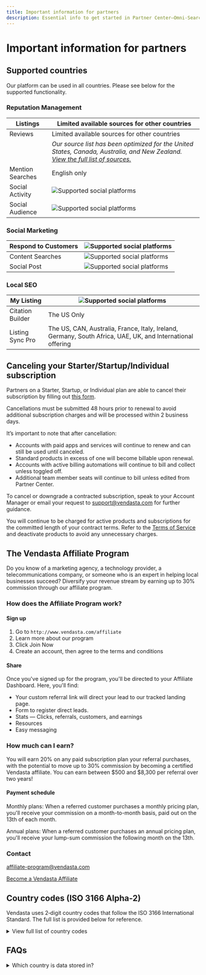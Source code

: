 ```yaml
---
title: Important information for partners
description: Essential info to get started in Partner Center—Omni-Search, Account Group ID, supported countries, cancellations, and the affiliate program
---
```


# Important information for partners

## Supported countries

Our platform can be used in all countries. Please see below for the supported functionality.

### Reputation Management

| Listings | Limited available sources for other countries |
| --- | --- |
| Reviews | Limited available sources for other countries |
|  | *Our source list has been optimized for the United States, Canada, Australia, and New Zealand. [View the full list of sources.](../../administration/platform-settings/customize/listing-and-review-sources-that-support-media)* |
| Mention Searches | English only |
| Social Activity | ![Supported social platforms](./img/supported-countries.png) |
| Social Audience | ![Supported social platforms](./img/supported-countries.png) |

### Social Marketing

| Respond to Customers | ![Supported social platforms](./img/supported-countries.png) |
| --- | --- |
| Content Searches | ![Supported social platforms](./img/supported-countries.png) |
| Social Post | ![Supported social platforms](./img/supported-countries.png) |

### Local SEO

| My Listing | ![Supported social platforms](./img/supported-countries.png) |
| --- | --- |
| Citation Builder | The US Only |
| Listing Sync Pro | The US, CAN, Australia, France, Italy, Ireland, Germany, South Africa, UAE, UK, and International offering |

## Canceling your Starter/Startup/Individual subscription

Partners on a Starter, Startup, or Individual plan are able to cancel their subscription by filling out [this form](https://docs.google.com/forms/d/e/1FAIpQLSdt1tIsvoyiETY0ZQLLe0vzn-xras9xJMGNgOs7eRv50Jb1pA/viewform).

Cancellations must be submitted 48 hours prior to renewal to avoid additional subscription charges and will be processed within 2 business days.

It’s important to note that after cancellation:

- Accounts with paid apps and services will continue to renew and can still be used until canceled.
- Standard products in excess of one will become billable upon renewal.
- Accounts with active billing automations will continue to bill and collect unless toggled off.
- Additional team member seats will continue to bill unless edited from Partner Center.

To cancel or downgrade a contracted subscription, speak to your Account Manager or email your request to [support@vendasta.com](mailto:support@vendasta.com) for further guidance.

You will continue to be charged for active products and subscriptions for the committed length of your contract terms. Refer to the [Terms of Service](https://www.vendasta.com/terms/terms-of-service/) and deactivate products to avoid any unnecessary charges.

## The Vendasta Affiliate Program

Do you know of a marketing agency, a technology provider, a telecommunications company, or someone who is an expert in helping local businesses succeed? Diversify your revenue stream by earning up to 30% commission through our affiliate program.

### How does the Affiliate Program work?

#### Sign up

1. Go to `http://www.vendasta.com/affiliate`
2. Learn more about our program
3. Click Join Now
4. Create an account, then agree to the terms and conditions

#### Share

Once you've signed up for the program, you'll be directed to your Affiliate Dashboard. Here, you'll find:

- Your custom referral link will direct your lead to our tracked landing page.
- Form to register direct leads.
- Stats — Clicks, referrals, customers, and earnings
- Resources
- Easy messaging

### How much can I earn?

You will earn 20% on any paid subscription plan your referral purchases, with the potential to move up to 30% commission by becoming a certified Vendasta affiliate. You can earn between $500 and $8,300 per referral over two years!

#### Payment schedule

Monthly plans: When a referred customer purchases a monthly pricing plan, you'll receive your commission on a month-to-month basis, paid out on the 13th of each month.

Annual plans: When a referred customer purchases an annual pricing plan, you'll receive your lump-sum commission the following month on the 13th.

### Contact

affiliate-program@vendasta.com

<div style={{ textAlign: 'center', paddingBottom: '15px' }}>
  <a 
    href="http://www.vendasta.com/affiliate" 
    style={{ 
      fontSize: '16px', 
      fontWeight: 'bold', 
      color: '#ffffff', 
      backgroundColor: '#33ace2', 
      textDecoration: 'none', 
      borderRadius: '5px', 
      padding: '10px 30px 9px 30px', 
      border: '1px solid #33ACE2', 
      display: 'inline-block', 
      textAlign: 'center'
    }}
    target="_blank" 
    rel="noopener"
  >
    Become a Vendasta Affiliate 
  </a>
  </div>

## Country codes (ISO 3166 Alpha-2)

Vendasta uses 2‑digit country codes that follow the ISO 3166 International Standard. The full list is provided below for reference.

<details>
<summary>View full list of country codes</summary>

| Country | Alpha-2 code |
| ------- | ------------ |
| Afghanistan | AF |
| Albania | AL |
| Algeria | DZ |
| American Samoa | AS |
| Andorra | AD |
| Angola | AO |
| Anguilla | AI |
| Antarctica | AQ |
| Antigua and Barbuda | AG |
| Argentina | AR |
| Armenia | AM |
| Aruba | AW |
| Australia | AU |
| Austria | AT |
| Azerbaijan | AZ |
| Bahamas (the) | BS |
| Bahrain | BH |
| Bangladesh | BD |
| Barbados | BB |
| Belarus | BY |
| Belgium | BE |
| Belize | BZ |
| Benin | BJ |
| Bermuda | BM |
| Bhutan | BT |
| Bolivia (Plurinational State of) | BO |
| Bonaire, Sint Eustatius and Saba | BQ |
| Bosnia and Herzegovina | BA |
| Botswana | BW |
| Bouvet Island | BV |
| Brazil | BR |
| British Indian Ocean Territory (the) | IO |
| Brunei Darussalam | BN |
| Bulgaria | BG |
| Burkina Faso | BF |
| Burundi | BI |
| Cabo Verde | CV |
| Cambodia | KH |
| Cameroon | CM |
| Canada | CA |
| Cayman Islands (the) | KY |
| Central African Republic (the) | CF |
| Chad | TD |
| Chile | CL |
| China | CN |
| Christmas Island | CX |
| Cocos (Keeling) Islands (the) | CC |
| Colombia | CO |
| Comoros (the) | KM |
| Congo (the Democratic Republic of the) | CD |
| Congo (the) | CG |
| Cook Islands (the) | CK |
| Costa Rica | CR |
| Croatia | HR |
| Cuba | CU |
| Curaçao | CW |
| Cyprus | CY |
| Czechia | CZ |
| Côte d'Ivoire | CI |
| Denmark | DK |
| Djibouti | DJ |
| Dominica | DM |
| Dominican Republic (the) | DO |
| Ecuador | EC |
| Egypt | EG |
| El Salvador | SV |
| Equatorial Guinea | GQ |
| Eritrea | ER |
| Estonia | EE |
| Eswatini | SZ |
| Ethiopia | ET |
| Falkland Islands (the) [Malvinas] | FK |
| Faroe Islands (the) | FO |
| Fiji | FJ |
| Finland | FI |
| France | FR |
| French Guiana | GF |
| French Polynesia | PF |
| French Southern Territories (the) | TF |
| Gabon | GA |
| Gambia (the) | GM |
| Georgia | GE |
| Germany | DE |
| Ghana | GH |
| Gibraltar | GI |
| Greece | GR |
| Greenland | GL |
| Grenada | GD |
| Guadeloupe | GP |
| Guam | GU |
| Guatemala | GT |
| Guernsey | GG |
| Guinea | GN |
| Guinea-Bissau | GW |
| Guyana | GY |
| Haiti | HT |
| Heard Island and McDonald Islands | HM |
| Holy See (the) | VA |
| Honduras | HN |
| Hong Kong | HK |
| Hungary | HU |
| Iceland | IS |
| India | IN |
| Indonesia | ID |
| Iran (Islamic Republic of) | IR |
| Iraq | IQ |
| Ireland | IE |
| Isle of Man | IM |
| Israel | IL |
| Italy | IT |
| Jamaica | JM |
| Japan | JP |
| Jersey | JE |
| Jordan | JO |
| Kazakhstan | KZ |
| Kenya | KE |
| Kiribati | KI |
| Korea (the Democratic People's Republic of) | KP |
| Korea (the Republic of) | KR |
| Kuwait | KW |
| Kyrgyzstan | KG |
| Lao People's Democratic Republic (the) | LA |
| Latvia | LV |
| Lebanon | LB |
| Lesotho | LS |
| Liberia | LR |
| Libya | LY |
| Liechtenstein | LI |
| Lithuania | LT |
| Luxembourg | LU |
| Macao | MO |
| Madagascar | MG |
| Malawi | MW |
| Malaysia | MY |
| Maldives | MV |
| Mali | ML |
| Malta | MT |
| Marshall Islands (the) | MH |
| Martinique | MQ |
| Mauritania | MR |
| Mauritius | MU |
| Mayotte | YT |
| Mexico | MX |
| Micronesia (Federated States of) | FM |
| Moldova (the Republic of) | MD |
| Monaco | MC |
| Mongolia | MN |
| Montenegro | ME |
| Montserrat | MS |
| Morocco | MA |
| Mozambique | MZ |
| Myanmar | MM |
| Namibia | NA |
| Nauru | NR |
| Nepal | NP |
| Netherlands (the) | NL |
| New Caledonia | NC |
| New Zealand | NZ |
| Nicaragua | NI |
| Niger (the) | NE |
| Nigeria | NG |
| Niue | NU |
| Norfolk Island | NF |
| Northern Mariana Islands (the) | MP |
| Norway | NO |
| Oman | OM |
| Pakistan | PK |
| Palau | PW |
| Palestine, State of | PS |
| Panama | PA |
| Papua New Guinea | PG |
| Paraguay | PY |
| Peru | PE |
| Philippines (the) | PH |
| Pitcairn | PN |
| Poland | PL |
| Portugal | PT |
| Puerto Rico | PR |
| Qatar | QA |
| Republic of North Macedonia | MK |
| Romania | RO |
| Russian Federation (the) | RU |
| Rwanda | RW |
| Réunion | RE |
| Saint Barthélemy | BL |
| Saint Helena, Ascension and Tristan da Cunha | SH |
| Saint Kitts and Nevis | KN |
| Saint Lucia | LC |
| Saint Martin (French part) | MF |
| Saint Pierre and Miquelon | PM |
| Saint Vincent and the Grenadines | VC |
| Samoa | WS |
| San Marino | SM |
| Sao Tome and Principe | ST |
| Saudi Arabia | SA |
| Senegal | SN |
| Serbia | RS |
| Seychelles | SC |
| Sierra Leone | SL |
| Singapore | SG |
| Sint Maarten (Dutch part) | SX |
| Slovakia | SK |
| Slovenia | SI |
| Solomon Islands | SB |
| Somalia | SO |
| South Africa | ZA |
| South Georgia and the South Sandwich Islands | GS |
| South Sudan | SS |
| Spain | ES |
| Sri Lanka | LK |
| Sudan (the) | SD |
| Suriname | SR |
| Svalbard and Jan Mayen | SJ |
| Sweden | SE |
| Switzerland | CH |
| Syrian Arab Republic | SY |
| Taiwan (Province of China) | TW |
| Tajikistan | TJ |
| Tanzania, United Republic of | TZ |
| Thailand | TH |
| Timor-Leste | TL |
| Togo | TG |
| Tokelau | TK |
| Tonga | TO |
| Trinidad and Tobago | TT |
| Tunisia | TN |
| Turkey | TR |
| Turkmenistan | TM |
| Turks and Caicos Islands (the) | TC |
| Tuvalu | TV |
| Uganda | UG |
| Ukraine | UA |
| United Arab Emirates (the) | AE |
| United Kingdom of Great Britain and Northern Ireland (the) | GB |
| United States Minor Outlying Islands (the) | UM |
| United States of America (the) | US |
| Uruguay | UY |
| Uzbekistan | UZ |
| Vanuatu | VU |
| Venezuela (Bolivarian Republic of) | VE |
| Viet Nam | VN |
| Virgin Islands (British) | VG |
| Virgin Islands (U.S.) | VI |
| Wallis and Futuna | WF |
| Western Sahara | EH |
| Yemen | YE |
| Zambia | ZM |
| Zimbabwe | ZW |
| Åland Islands | AX |

</details>

## FAQs

<details>
<summary>Which country is data stored in?</summary>

We use Google's US data centers for storage, processing, and backups. Our head office is in Canada; therefore, for debugging and quality checks, your data may be used in Canada.

For details about data center security, see Google's overview: `http://www.google.com/about/datacenters/inside/data-security/`.

</details>



